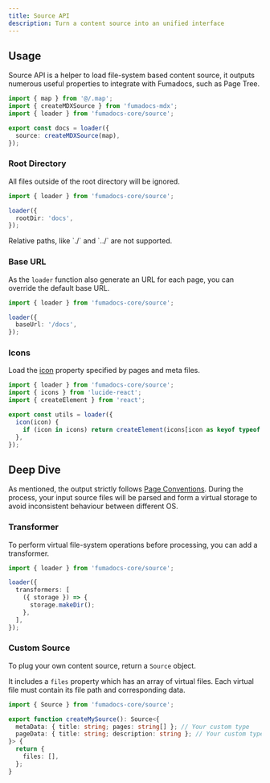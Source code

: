 ```yaml
---
title: Source API
description: Turn a content source into an unified interface
---
```


## Usage

Source API is a helper to load file-system based content source, it outputs numerous useful properties to integrate with Fumadocs, such as Page Tree.

```ts
import { map } from '@/.map';
import { createMDXSource } from 'fumadocs-mdx';
import { loader } from 'fumadocs-core/source';

export const docs = loader({
  source: createMDXSource(map),
});
```

### Root Directory

All files outside of the root directory will be ignored.

```ts
import { loader } from 'fumadocs-core/source';

loader({
  rootDir: 'docs',
});
```

<Callout type="warn">
  Relative paths, like `./` and `../` are not supported.
</Callout>

### Base URL

As the `loader` function also generate an URL for each page, you can override the default base URL.

```ts
import { loader } from 'fumadocs-core/source';

loader({
  baseUrl: '/docs',
});
```

### Icons

Load the [icon](/docs/headless/page-conventions#icons) property specified by pages and meta files.

```ts
import { loader } from 'fumadocs-core/source';
import { icons } from 'lucide-react';
import { createElement } from 'react';

export const utils = loader({
  icon(icon) {
    if (icon in icons) return createElement(icons[icon as keyof typeof icons]);
  },
});
```

## Deep Dive

As mentioned, the output strictly follows [Page Conventions](/docs/headless/page-conventions).
During the process, your input source files will be parsed and form a virtual storage to avoid inconsistent behaviour between different OS.

### Transformer

To perform virtual file-system operations before processing, you can add a transformer.

```ts
import { loader } from 'fumadocs-core/source';

loader({
  transformers: [
    ({ storage }) => {
      storage.makeDir();
    },
  ],
});
```

### Custom Source

To plug your own content source, return a `Source` object.

It includes a `files` property which has an array of virtual files.
Each virtual file must contain its file path and corresponding data.

```ts
import { Source } from 'fumadocs-core/source';

export function createMySource(): Source<{
  metaData: { title: string; pages: string[] }; // Your custom type
  pageData: { title: string; description: string }; // Your custom type
}> {
  return {
    files: [],
  };
}
```
